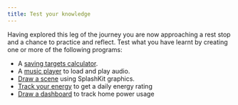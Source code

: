 ```yaml
---
title: Test your knowledge
---
```


Having explored this leg of the journey you are now approaching a rest stop and a chance to practice and reflect. Test what you have learnt by creating one or more of the following programs:

- A [saving targets calculator](/book/part-1-instructions/1-sequence-and-data/3-explore/03-1-calculator).
- A [music player](/book/part-1-instructions/1-sequence-and-data/3-explore/03-2-media-player) to load and play audio.
- [Draw a scene](/book/part-1-instructions/1-sequence-and-data/3-explore/03-3-drawing) using SplashKit graphics.
- [Track your energy](/book/part-1-instructions/1-sequence-and-data/3-explore/03-4-energy-score) to get a daily energy rating
- [Draw a dashboard](/book/part-1-instructions/1-sequence-and-data/3-explore/03-5-solar-visualiser) to track home power usage
